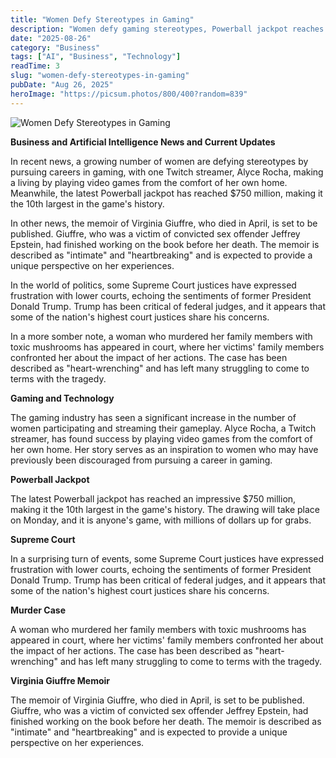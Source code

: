 ```yaml
---
title: "Women Defy Stereotypes in Gaming"
description: "Women defy gaming stereotypes, Powerball jackpot reaches $750 million, and more."
date: "2025-08-26"
category: "Business"
tags: ["AI", "Business", "Technology"]
readTime: 3
slug: "women-defy-stereotypes-in-gaming"
pubDate: "Aug 26, 2025"
heroImage: "https://picsum.photos/800/400?random=839"
---
```


![Women Defy Stereotypes in Gaming](https://picsum.photos/800/400?random=839)

**Business and Artificial Intelligence News and Current Updates**

In recent news, a growing number of women are defying stereotypes by pursuing careers in gaming, with one Twitch streamer, Alyce Rocha, making a living by playing video games from the comfort of her own home. Meanwhile, the latest Powerball jackpot has reached $750 million, making it the 10th largest in the game's history.

In other news, the memoir of Virginia Giuffre, who died in April, is set to be published. Giuffre, who was a victim of convicted sex offender Jeffrey Epstein, had finished working on the book before her death. The memoir is described as "intimate" and "heartbreaking" and is expected to provide a unique perspective on her experiences.

In the world of politics, some Supreme Court justices have expressed frustration with lower courts, echoing the sentiments of former President Donald Trump. Trump has been critical of federal judges, and it appears that some of the nation's highest court justices share his concerns.

In a more somber note, a woman who murdered her family members with toxic mushrooms has appeared in court, where her victims' family members confronted her about the impact of her actions. The case has been described as "heart-wrenching" and has left many struggling to come to terms with the tragedy.

**Gaming and Technology**

The gaming industry has seen a significant increase in the number of women participating and streaming their gameplay. Alyce Rocha, a Twitch streamer, has found success by playing video games from the comfort of her own home. Her story serves as an inspiration to women who may have previously been discouraged from pursuing a career in gaming.

**Powerball Jackpot**

The latest Powerball jackpot has reached an impressive $750 million, making it the 10th largest in the game's history. The drawing will take place on Monday, and it is anyone's game, with millions of dollars up for grabs.

**Supreme Court**

In a surprising turn of events, some Supreme Court justices have expressed frustration with lower courts, echoing the sentiments of former President Donald Trump. Trump has been critical of federal judges, and it appears that some of the nation's highest court justices share his concerns.

**Murder Case**

A woman who murdered her family members with toxic mushrooms has appeared in court, where her victims' family members confronted her about the impact of her actions. The case has been described as "heart-wrenching" and has left many struggling to come to terms with the tragedy.

**Virginia Giuffre Memoir**

The memoir of Virginia Giuffre, who died in April, is set to be published. Giuffre, who was a victim of convicted sex offender Jeffrey Epstein, had finished working on the book before her death. The memoir is described as "intimate" and "heartbreaking" and is expected to provide a unique perspective on her experiences.
